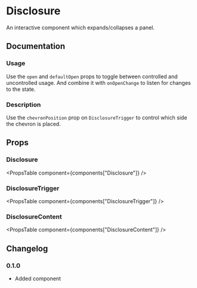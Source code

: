 
# Disclosure

An interactive component which expands/collapses a panel.

## Documentation

### Usage

Use the `open` and `defaultOpen` props to toggle between controlled and uncontrolled usage. And combine it with `onOpenChange` to listen for changes to the state.

<Demo component={Usage} />

### Description

Use the `chevronPosition` prop on `DisclosureTrigger` to control which side the chevron is placed.

<Demo
  meta="/chevronPosition={chevronPosition}/"
  component={ChevronPositionUsage}
/>

## Props

### Disclosure

<PropsTable component={components["Disclosure"]} />

### DisclosureTrigger

<PropsTable component={components["DisclosureTrigger"]} />

### DisclosureContent

<PropsTable component={components["DisclosureContent"]} />

## Changelog

### 0.1.0

- Added component

